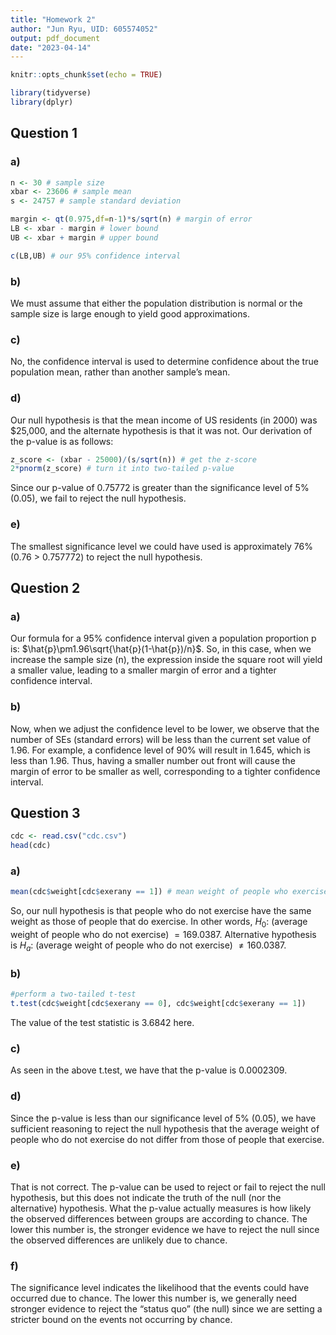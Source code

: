 ```yaml
---
title: "Homework 2"
author: "Jun Ryu, UID: 605574052"
output: pdf_document
date: "2023-04-14"
---
```


```r
knitr::opts_chunk$set(echo = TRUE)

library(tidyverse)
library(dplyr)
```

## Question 1

### a)

```r
n <- 30 # sample size
xbar <- 23606 # sample mean
s <- 24757 # sample standard deviation

margin <- qt(0.975,df=n-1)*s/sqrt(n) # margin of error
LB <- xbar - margin # lower bound
UB <- xbar + margin # upper bound

c(LB,UB) # our 95% confidence interval
```

### b)

We must assume that either the population distribution is normal or the sample size is large enough to yield good approximations.

### c)

No, the confidence interval is used to determine confidence about the true population mean, rather than another sample's mean.

### d)

Our null hypothesis is that the mean income of US residents (in 2000) was $25,000, and the alternate hypothesis is that it was not. Our derivation of the p-value is as follows:

```r
z_score <- (xbar - 25000)/(s/sqrt(n)) # get the z-score
2*pnorm(z_score) # turn it into two-tailed p-value
```

Since our p-value of 0.75772 is greater than the significance level of 5% (0.05), we fail to reject the null hypothesis.

### e)

The smallest significance level we could have used is approximately 76% (0.76 > 0.757772) to reject the null hypothesis.

## Question 2

### a)

Our formula for a 95% confidence interval given a population proportion p is: $\hat{p}\pm1.96\sqrt{\hat{p}(1-\hat{p})/n}$. So, in this case, when we increase the sample size (n), the expression inside the square root will yield a smaller value, leading to a smaller margin of error and a tighter confidence interval.

### b)

Now, when we adjust the confidence level to be lower, we observe that the number of SEs (standard errors) will be less than the current set value of 1.96. For example, a confidence level of 90% will result in 1.645, which is less than 1.96. Thus, having a smaller number out front will cause the margin of error to be smaller as well, corresponding to a tighter confidence interval.

## Question 3

```r
cdc <- read.csv("cdc.csv")
head(cdc)
```

### a)

```r
mean(cdc$weight[cdc$exerany == 1]) # mean weight of people who exercise
```

So, our null hypothesis is that people who do not exercise have the same weight as those of people that do exercise. In other words, $H_0:$ (average weight of people who do not exercise) $= 169.0387$. Alternative hypothesis is $H_a:$ (average weight of people who do not exercise) $\neq 160.0387$.

### b)

```r
#perform a two-tailed t-test
t.test(cdc$weight[cdc$exerany == 0], cdc$weight[cdc$exerany == 1])
```

The value of the test statistic is 3.6842 here.

### c)

As seen in the above t.test, we have that the p-value is 0.0002309.

### d)

Since the p-value is less than our significance level of 5% (0.05), we have sufficient reasoning to reject the null hypothesis that the average weight of people who do not exercise do not differ from those of people that exercise.

### e)

That is not correct. The p-value can be used to reject or fail to reject the null hypothesis, but this does not indicate the truth of the null (nor the alternative) hypothesis. What the p-value actually measures is how likely the observed differences between groups are according to chance. The lower this number is, the stronger evidence we have to reject the null since the observed differences are unlikely due to chance.

### f)

The significance level indicates the likelihood that the events could have occurred due to chance. The lower this number is, we generally need stronger evidence to reject the "status quo" (the null) since we are setting a stricter bound on the events not occurring by chance.

















